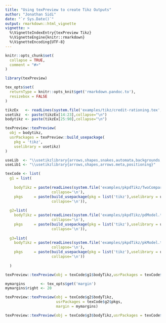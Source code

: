 ```yaml
---
title: "Using texPreview to create Tikz Outputs"
author: "Jonathan Sidi"
date: "`r Sys.Date()`"
output: rmarkdown::html_vignette
vignette: >
  %\VignetteIndexEntry{texPreview Tikz}
  %\VignetteEngine{knitr::rmarkdown}
  %\VignetteEncoding{UTF-8}
---
```


```r
knitr::opts_chunk$set(
  collapse = TRUE,
  comment = "#>"
)

```

```r
library(texPreview)

tex_opts$set(
  returnType = knitr::opts_knit$get('rmarkdown.pandoc.to'),
  resizebox = FALSE  
)

```


```r

tikzEx   <- readLines(system.file('examples/tikz/credit-rationing.tex',package = 'texPreview'))
usetikz  <- paste(tikzEx[14:23],collapse="\n")
bodytikz <- paste(tikzEx[25:90],collapse="\n")
```

```r
texPreview::texPreview(
  obj = bodytikz,
  usrPackages = texPreview::build_usepackage(
    pkg = 'tikz',
    uselibrary = usetikz)
)

```

```r
useLib  <- "\\usetikzlibrary{arrows,shapes,snakes,automata,backgrounds,arrows.meta,positioning}"
useLib1 <- "\\usetikzlibrary{arrows,shapes,arrows.meta,positioning}"

texCode <- list( 
  g1 = list(
    
    bodyTikz = paste(readLines(system.file('examples/pkpdTikz/TwoCompartment.tex',package = 'texPreview')),
                     collapse='\n'),
    pkgs     = paste(build_usepackage(pkg = list('tikz'),uselibrary = useLib),
                     collapse='\n')),
  
  g2=list(
    bodyTikz = paste(readLines(system.file('examples/pkpdTikz/pdModel.tex',package = 'texPreview')),
                     collapse='\n'),
    pkgs     = paste(build_usepackage(pkg = list('tikz'),uselibrary = useLib1),
                     collapse='\n')),
  
  g3=list(
    bodyTikz = paste(readLines(system.file('examples/pkpdTikz/pkModel.tex',package = 'texPreview')),
                     collapse='\n'),
    pkgs     = paste(build_usepackage(pkg = list('tikz'),uselibrary = useLib1),
                     collapse='\n'))
  
  )
```

```r
texPreview::texPreview(obj = texCode$g1$bodyTikz,usrPackages = texCode$g1$pkgs)
```


```r
mymargins       <- tex_opts$get('margin')
mymargins$right <- 20

texPreview::texPreview(obj = texCode$g2$bodyTikz,
                       usrPackages = texCode$g2$pkgs,
                       margin = mymargins)
```


```r
texPreview::texPreview(obj = texCode$g3$bodyTikz,usrPackages = texCode$g3$pkgs)
```